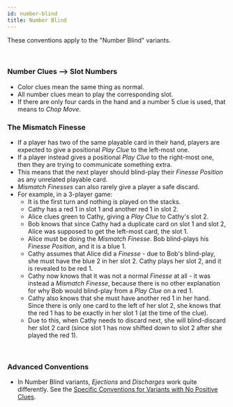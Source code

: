 ```yaml
---
id: number-blind
title: Number Blind
---
```


These conventions apply to the "Number Blind" variants.

<br />

### Number Clues --> Slot Numbers

- Color clues mean the same thing as normal.
- All number clues mean to play the corresponding slot.
- If there are only four cards in the hand and a number 5 clue is used, that means to *Chop Move*.

### The Mismatch Finesse

- If a player has two of the same playable card in their hand, players are expected to give a positional *Play Clue* to the left-most one.
- If a player instead gives a positional *Play Clue* to the right-most one, then they are trying to communicate something extra.
- This means that the next player should blind-play their *Finesse Position* as any unrelated playable card.
- *Mismatch Finesses* can also rarely give a player a safe discard.
- For example, in a 3-player game:
  - It is the first turn and nothing is played on the stacks.
  - Cathy has a red 1 in slot 1 and another red 1 in slot 2.
  - Alice clues green to Cathy, giving a *Play Clue* to Cathy's slot 2.
  - Bob knows that since Cathy had a duplicate card on slot 1 and slot 2, Alice was supposed to get the left-most card, the slot 1.
  - Alice must be doing the *Mismatch Finesse*. Bob blind-plays his *Finesse Position*, and it is a blue 1.
  - Cathy assumes that Alice did a *Finesse* - due to Bob's blind-play, she must have the blue 2 in her slot 2. Cathy plays her slot 2, and it is revealed to be red 1.
  - Cathy now knows that it was not a normal *Finesse* at all - it was instead a *Mismatch Finesse*, because there is no other explanation for why Bob would blind-play from a *Play Clue* on a red 1.
  - Cathy also knows that she must have another red 1 in her hand. Since there is only one card to the left of her slot 2, she knows that the red 1 has to be exactly in her slot 1 (at the time of the clue).
  - Due to this, when Cathy needs to discard next, she will blind-discard her slot 2 card (since slot 1 has now shifted down to slot 2 after she played the red 1).

<br />

### Advanced Conventions

- In Number Blind variants, *Ejections* and *Discharges* work quite differently. See the [Specific Conventions for Variants with No Positive Clues](no-positive-clues.mdx).
